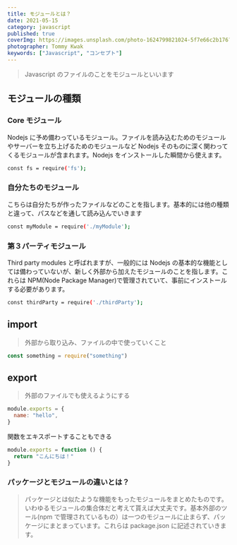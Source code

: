 ```yaml
---
title: モジュールとは？
date: 2021-05-15
category: javascript
published: true
coverImg: https://images.unsplash.com/photo-1624799821024-5f7e66c2b176?ixid=MnwxMjA3fDB8MHxwaG90by1wYWdlfHx8fGVufDB8fHx8&ixlib=rb-1.2.1&auto=format&fit=crop&w=1058&q=80
photographer: Tommy Kwak
keywords: ["Javascript", "コンセプト"]
---
```


> Javascript のファイルのことをモジュールといいます

## モジュールの種類

### Core モジュール

Nodejs に予め備わっているモジュール。ファイルを読み込むためのモジュールやサーバーを立ち上げるためのモジュールなど Nodejs そのものに深く関わってくるモジュールが含まれます。Nodejs をインストールした瞬間から使えます。

```bash
const fs = require('fs');
```

### 自分たちのモジュール

こちらは自分たちが作ったファイルなどのことを指します。基本的には他の種類と違って、パスなどを通して読み込んでいきます

```bash
const myModule = require('./myModule');
```

### 第３パーティモジュール

Third party modules と呼ばれますが、一般的には Nodejs の基本的な機能としては備わっていないが、新しく外部から加えたモジュールのことを指します。これらは NPM(Node Package Manager)で管理されていて、事前にインストールする必要があります。

```bash
const thirdParty = require('./thirdParty');
```

## import

> 外部から取り込み、ファイルの中で使っていくこと

```jsx
const something = require("something")
```

## export

> 外部のファイルでも使えるようにする

```jsx
module.exports = {
  name: "hello",
}
```

関数をエキスポートすることもできる

```jsx
module.exports = function () {
  return "こんにちは！"
}
```

### パッケージとモジュールの違いとは？

> パッケージとは似たような機能をもったモジュールをまとめたものです。いわゆるモジュールの集合体だと考えて貰えば大丈夫です。基本外部のツール(npm で管理されているもの）は一つのモジュールに止まらず、パッケージにまとまっています。これらは package.json に記述されていきます。
